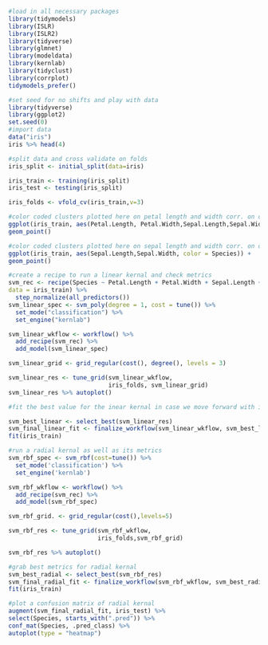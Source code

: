 ```r
#load in all necessary packages 
library(tidymodels)
library(ISLR)
library(ISLR2)
library(tidyverse)
library(glmnet)
library(modeldata)
library(kernlab)
library(tidyclust)
library(corrplot)
tidymodels_prefer()
```


```r
#set seed for no shifts and play with data
library(tidyverse)
library(ggplot2)
set.seed(0)
#import data
data("iris")
iris %>% head(4)
```

```r
#split data and cross validate on folds 
iris_split <- initial_split(data=iris)

iris_train <- training(iris_split)
iris_test <- testing(iris_split)

iris_folds <- vfold_cv(iris_train,v=3)
```

```r
#color coded clusters plotted here on petal length and width corr. on outcome  
ggplot(iris_train, aes(Petal.Length, Petal.Width,Sepal.Length,Sepal.Width, color = Species)) +
geom_point()
```

```r
#color coded clusters plotted here on sepal length and width corr. on outcome  
ggplot(iris_train, aes(Sepal.Length,Sepal.Width, color = Species)) +
geom_point()
```

```r
#create a recipe to run a linear kernal and check metrics 
svm_rec <- recipe(Species ~ Petal.Length + Petal.Width + Sepal.Length + Sepal.Width,
data = iris_train) %>%
  step_normalize(all_predictors())
svm_linear_spec <- svm_poly(degree = 1, cost = tune()) %>%
  set_mode("classification") %>%
  set_engine("kernlab")

svm_linear_wkflow <- workflow() %>%
  add_recipe(svm_rec) %>%
  add_model(svm_linear_spec)

svm_linear_grid <- grid_regular(cost(), degree(), levels = 3)

svm_linear_res <- tune_grid(svm_linear_wkflow,
                            iris_folds, svm_linear_grid)
svm_linear_res %>% autoplot()
```

```r
#fit the best value for the inear kernal in case we move forward with it 

svm_best_linear <- select_best(svm_linear_res)
svm_final_linear_fit <- finalize_workflow(svm_linear_wkflow, svm_best_linear) %>%
fit(iris_train)

```

```r
#run a radial kernal as well as its metrics
svm_rbf_spec <- svm_rbf(cost=tune()) %>%
  set_mode('classification') %>%
  set_engine('kernlab')

svm_rbf_wkflow <- workflow() %>%
  add_recipe(svm_rec) %>%
  add_model(svm_rbf_spec)

svm_rbf_grid. <- grid_regular(cost(),levels=5)

svm_rbf_res <- tune_grid(svm_rbf_wkflow,
                         iris_folds,svm_rbf_grid)

svm_rbf_res %>% autoplot()
```

```r
#grab best metrics for radial kernal 
svm_best_radial <- select_best(svm_rbf_res)
svm_final_radial_fit <- finalize_workflow(svm_rbf_wkflow, svm_best_radial) %>%
fit(iris_train)
```

```r
#plot a confusion matrix of radial kernal 
augment(svm_final_radial_fit, iris_test) %>%
select(Species, starts_with(".pred")) %>%
conf_mat(Species, .pred_class) %>%
autoplot(type = "heatmap")
```


